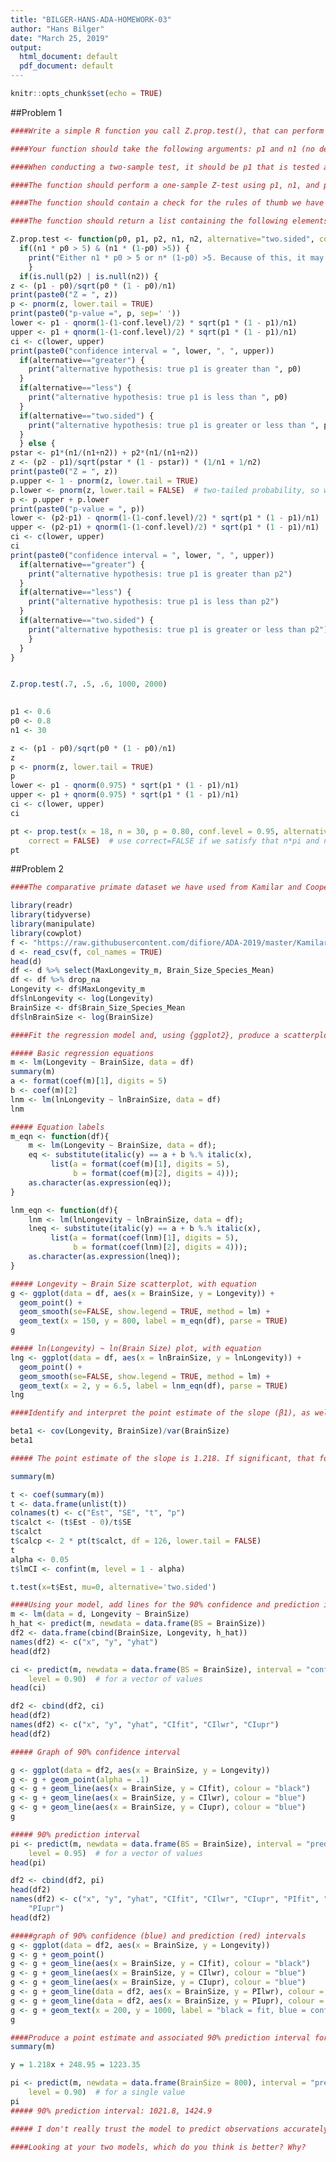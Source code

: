 ```yaml
---
title: "BILGER-HANS-ADA-HOMEWORK-03"
author: "Hans Bilger"
date: "March 25, 2019"
output:
  html_document: default
  pdf_document: default
---
```


```r
knitr::opts_chunk$set(echo = TRUE)
```

##Problem 1

```r
####Write a simple R function you call Z.prop.test(), that can perform one- or two-sample Z-tests for proportion data, using the following guidelines.

####Your function should take the following arguments: p1 and n1 (no default) representing the estimated proportion and sample size (e.g., based on your sample data); p2 and n2 (both defaulting to NULL) that contain a second sample’s proportion and sample size data in the event of a two-sample test; p0 (no default) as the expected value for the population proportion; and alternative (default “two.sided”) and conf.level (default 0.95), to be used in the same way as in the function t.test().

####When conducting a two-sample test, it should be p1 that is tested as being smaller or larger than p2 when alternative=“less” or alternative=“greater”, respectively, the same as in the use of x and y in the function t.test().

####The function should perform a one-sample Z-test using p1, n1, and p0 if either p2 or n2 (or both) is NULL.

####The function should contain a check for the rules of thumb we have talked about (n×π>5 and n×(1−π)>5) to ensure the validity of assuming the normal distribution in both the one- and two-sample settings. If this is violated, the function should still complete, but it should also print an appropriate warning message.

####The function should return a list containing the following elements: Z (the test statistic), P (the appropriate p value), and CI (the two-sided CI with respect to “conf.level” around p1 in the case of a one-sample test and around p2-p1 in the case of a two-sample test). For all test alternatives (“two.sided”, “greater”, “less”), calculate symmetric CIs based on quantiles of the normal distribution rather than worrying about calculating single-limit confidence bounds.

Z.prop.test <- function(p0, p1, p2, n1, n2, alternative="two.sided", conf.level=0.95) {
  if((n1 * p0 > 5) & (n1 * (1-p0) >5)) {
    print("Either n1 * p0 > 5 or n* (1-p0) >5. Because of this, it may be invalid to assume the normal     distribution.")
    }
  if(is.null(p2) | is.null(n2)) {
z <- (p1 - p0)/sqrt(p0 * (1 - p0)/n1)
print(paste0("Z = ", z))
p <- pnorm(z, lower.tail = TRUE)
print(paste0("p-value =", p, sep=' '))
lower <- p1 - qnorm(1-(1-conf.level)/2) * sqrt(p1 * (1 - p1)/n1)
upper <- p1 + qnorm(1-(1-conf.level)/2) * sqrt(p1 * (1 - p1)/n1)
ci <- c(lower, upper)
print(paste0("confidence interval = ", lower, ", ", upper))
  if(alternative=="greater") {
    print("alternative hypothesis: true p1 is greater than ", p0)
  }
  if(alternative=="less") {
    print("alternative hypothesis: true p1 is less than ", p0)
  }
  if(alternative=="two.sided") {
    print("alternative hypothesis: true p1 is greater or less than ", p0)
  }
  } else {
pstar <- p1*(n1/(n1+n2)) + p2*(n1/(n1+n2))
z <- (p2 - p1)/sqrt(pstar * (1 - pstar)) * (1/n1 + 1/n2)
print(paste0("Z = ", z))
p.upper <- 1 - pnorm(z, lower.tail = TRUE)
p.lower <- pnorm(z, lower.tail = FALSE)  # two-tailed probability, so we add the upper and lower tails
p <- p.upper + p.lower
print(paste0("p-value = ", p))
lower <- (p2-p1) - qnorm(1-(1-conf.level)/2) * sqrt(p1 * (1 - p1)/n1)
upper <- (p2-p1) + qnorm(1-(1-conf.level)/2) * sqrt(p1 * (1 - p1)/n1)
ci <- c(lower, upper)
ci
print(paste0("confidence interval = ", lower, ", ", upper))
  if(alternative=="greater") {
    print("alternative hypothesis: true p1 is greater than p2")
  }
  if(alternative=="less") {
    print("alternative hypothesis: true p1 is less than p2")
  }
  if(alternative=="two.sided") {
    print("alternative hypothesis: true p1 is greater or less than p2")
    }
  }
}


Z.prop.test(.7, .5, .6, 1000, 2000)
  
```

```r
p1 <- 0.6
p0 <- 0.8
n1 <- 30

z <- (p1 - p0)/sqrt(p0 * (1 - p0)/n1)
z
p <- pnorm(z, lower.tail = TRUE)
p
lower <- p1 - qnorm(0.975) * sqrt(p1 * (1 - p1)/n1)
upper <- p1 + qnorm(0.975) * sqrt(p1 * (1 - p1)/n1)
ci <- c(lower, upper)
ci

pt <- prop.test(x = 18, n = 30, p = 0.80, conf.level = 0.95, alternative = "less", 
    correct = FALSE)  # use correct=FALSE if we satisfy that n*pi and n*(1-pi) are both >5
pt
```

##Problem 2

```r
####The comparative primate dataset we have used from Kamilar and Cooper has in it a large number of variables related to life history and body size. For this exercise, the end aim is to fit a simple linear regression model to predict longevity (MaxLongevity_m) measured in months from species’ brain size (Brain_Size_Species_Mean) measured in grams. Do the following for both longevity~brain size and log(longevity)~log(brain size).

library(readr)
library(tidyverse)
library(manipulate)
library(cowplot)
f <- "https://raw.githubusercontent.com/difiore/ADA-2019/master/KamilarAndCooperData.csv"
d <- read_csv(f, col_names = TRUE)
head(d)
df <- d %>% select(MaxLongevity_m, Brain_Size_Species_Mean)
df <- df %>% drop_na
Longevity <- df$MaxLongevity_m
df$lnLongevity <- log(Longevity)
BrainSize <- df$Brain_Size_Species_Mean
df$lnBrainSize <- log(BrainSize)
```

```r
####Fit the regression model and, using {ggplot2}, produce a scatterplot with the fitted line superimposed upon the data. Append the the fitted model equation to your plot (HINT: use the function geom_text()).

##### Basic regression equations
m <- lm(Longevity ~ BrainSize, data = df)
summary(m)
a <- format(coef(m)[1], digits = 5)
b <- coef(m)[2]
lnm <- lm(lnLongevity ~ lnBrainSize, data = df)
lnm

##### Equation labels
m_eqn <- function(df){
    m <- lm(Longevity ~ BrainSize, data = df);
    eq <- substitute(italic(y) == a + b %.% italic(x),
         list(a = format(coef(m)[1], digits = 5),
              b = format(coef(m)[2], digits = 4)));
    as.character(as.expression(eq));
}

lnm_eqn <- function(df){
    lnm <- lm(lnLongevity ~ lnBrainSize, data = df);
    lneq <- substitute(italic(y) == a + b %.% italic(x),
         list(a = format(coef(lnm)[1], digits = 5),
              b = format(coef(lnm)[2], digits = 4)));
    as.character(as.expression(lneq));
}

##### Longevity ~ Brain Size scatterplot, with equation
g <- ggplot(data = df, aes(x = BrainSize, y = Longevity)) +
  geom_point() +
  geom_smooth(se=FALSE, show.legend = TRUE, method = lm) +
  geom_text(x = 150, y = 800, label = m_eqn(df), parse = TRUE)
g

##### ln(Longevity) ~ ln(Brain Size) plot, with equation
lng <- ggplot(data = df, aes(x = lnBrainSize, y = lnLongevity)) +
  geom_point() +
  geom_smooth(se=FALSE, show.legend = TRUE, method = lm) +
  geom_text(x = 2, y = 6.5, label = lnm_eqn(df), parse = TRUE)
lng

```


```r
####Identify and interpret the point estimate of the slope (β1), as well as the outcome of the test associated with the hypotheses H0: β1=0; HA: β1≠0. Also, find a 90% CI for the slope (β1) parameter.

beta1 <- cov(Longevity, BrainSize)/var(BrainSize)
beta1

##### The point estimate of the slope is 1.218. If significant, that for every unit of brain size increase (i.e. 1 gram), longevity will increase by 1.218 units (i.e. 1.218 days).

summary(m)

t <- coef(summary(m))
t <- data.frame(unlist(t))
colnames(t) <- c("Est", "SE", "t", "p")
t$calct <- (t$Est - 0)/t$SE
t$calct
t$calcp <- 2 * pt(t$calct, df = 126, lower.tail = FALSE)
t
alpha <- 0.05
t$lmCI <- confint(m, level = 1 - alpha) 

t.test(x=t$Est, mu=0, alternative='two.sided')
```


```r
####Using your model, add lines for the 90% confidence and prediction interval bands on the plot, and add a legend to differentiate between the lines.
m <- lm(data = d, Longevity ~ BrainSize)
h_hat <- predict(m, newdata = data.frame(BS = BrainSize))
df2 <- data.frame(cbind(BrainSize, Longevity, h_hat))
names(df2) <- c("x", "y", "yhat")
head(df2)

ci <- predict(m, newdata = data.frame(BS = BrainSize), interval = "confidence", 
    level = 0.90)  # for a vector of values
head(ci)

df2 <- cbind(df2, ci)
head(df2)
names(df2) <- c("x", "y", "yhat", "CIfit", "CIlwr", "CIupr")
head(df2)

##### Graph of 90% confidence interval

g <- ggplot(data = df2, aes(x = BrainSize, y = Longevity))
g <- g + geom_point(alpha = .1)
g <- g + geom_line(aes(x = BrainSize, y = CIfit), colour = "black")
g <- g + geom_line(aes(x = BrainSize, y = CIlwr), colour = "blue")
g <- g + geom_line(aes(x = BrainSize, y = CIupr), colour = "blue")
g

##### 90% prediction interval
pi <- predict(m, newdata = data.frame(BS = BrainSize), interval = "prediction", 
    level = 0.95)  # for a vector of values
head(pi)

df2 <- cbind(df2, pi)
head(df2)
names(df2) <- c("x", "y", "yhat", "CIfit", "CIlwr", "CIupr", "PIfit", "PIlwr", 
    "PIupr")
head(df2)

#####graph of 90% confidence (blue) and prediction (red) intervals
g <- ggplot(data = df2, aes(x = BrainSize, y = Longevity))
g <- g + geom_point()
g <- g + geom_line(aes(x = BrainSize, y = CIfit), colour = "black")
g <- g + geom_line(aes(x = BrainSize, y = CIlwr), colour = "blue")
g <- g + geom_line(aes(x = BrainSize, y = CIupr), colour = "blue")
g <- g + geom_line(data = df2, aes(x = BrainSize, y = PIlwr), colour = "red")
g <- g + geom_line(data = df2, aes(x = BrainSize, y = PIupr), colour = "red")
g <- g + geom_text(x = 200, y = 1000, label = "black = fit, blue = confidence interval, red = predicition interval")
g

```

```r
####Produce a point estimate and associated 90% prediction interval for the longevity of a species whose brain weight is 800 gm. Do you trust the model to predict observations accurately for this value of the explanatory variable? Why or why not?
summary(m)

y = 1.218x + 248.95 = 1223.35

pi <- predict(m, newdata = data.frame(BrainSize = 800), interval = "prediction", 
    level = 0.90)  # for a single value
pi
##### 90% prediction interval: 1021.8, 1424.9

##### I don't really trust the model to predict observations accurately at 800g Brain Size because the vast majority of observations are for brains less than 150g. There may be some change in the relationship between brain size and longevity at brain sizes >150g that isn't being reflected in the data collected here.
```

```r
####Looking at your two models, which do you think is better? Why?


```